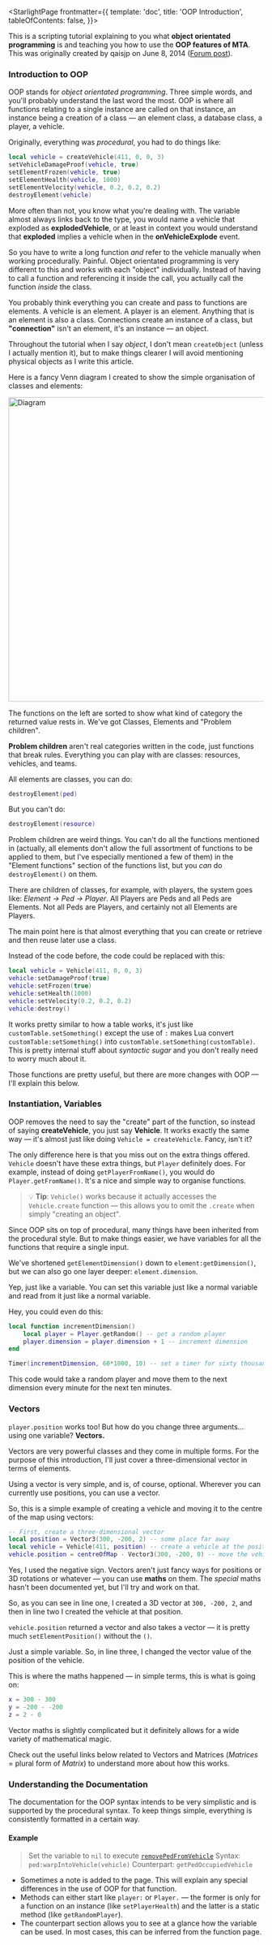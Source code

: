 
<StarlightPage frontmatter={{
    template: 'doc',
    title: 'OOP Introduction',
    tableOfContents: false,
}}>

This is a scripting tutorial explaining to you what **object orientated programming** is and teaching you how to use the **OOP features of MTA**. This was originally created by qaisjp on June 8, 2014 ([Forum post](https://forum.multitheftauto.com/topic/65029-wikitut-oop-introduction/)).

### Introduction to OOP

OOP stands for *object orientated programming*. Three simple words, and you'll probably understand the last word the most. OOP is where all functions relating to a single instance are called on that instance, an instance being a creation of a class — an element class, a database class, a player, a vehicle.

Originally, everything was *procedural*, you had to do things like:

```lua
local vehicle = createVehicle(411, 0, 0, 3)
setVehicleDamageProof(vehicle, true)
setElementFrozen(vehicle, true)
setElementHealth(vehicle, 1000)
setElementVelocity(vehicle, 0.2, 0.2, 0.2)
destroyElement(vehicle)
```

More often than not, you know what you're dealing with. The variable almost always links back to the type, you would name a vehicle that exploded as **explodedVehicle**, or at least in context you would understand that **exploded** implies a vehicle when in the **onVehicleExplode** event.

So you have to write a long function *and* refer to the vehicle manually when working procedurally. Painful. Object orientated programming is very different to this and works with each "object" individually. Instead of having to call a function and referencing it inside the call, you actually call the function *inside* the class.

You probably think everything you can create and pass to functions are elements. A vehicle is an element. A player is an element. Anything that is an element is also a class. Connections create an instance of a class, but **"connection"** isn't an element, it's an instance — an object.

Throughout the tutorial when I say *object*, I don't mean `createObject` (unless I actually mention it), but to make things clearer I will avoid mentioning physical objects as I write this article.

Here is a fancy Venn diagram I created to show the simple organisation of classes and elements:

<Image src={imageDiagram} width="600" alt="Diagram"/>

The functions on the left are sorted to show what kind of category the returned value rests in. We've got Classes, Elements and "Problem children".

**Problem children** aren't real categories written in the code, just functions that break rules. Everything you can play with are classes: resources, vehicles, and teams.

All elements are classes, you can do:

```lua
destroyElement(ped)
```

But you can't do:

```lua
destroyElement(resource)
```

Problem children are weird things. You can't do all the functions mentioned in (actually, all elements don't allow the full assortment of functions to be applied to them, but I've especially mentioned a few of them) in the "Element functions" section of the functions list, but you *can* do `destroyElement()` on them.

There are children of classes, for example, with players, the system goes like: *Element → Ped → Player*. All Players are Peds and all Peds are Elements. Not all Peds are Players, and certainly not all Elements are Players.

The main point here is that almost everything that you can create or retrieve and then reuse later use a class.

Instead of the code before, the code could be replaced with this:

```lua
local vehicle = Vehicle(411, 0, 0, 3)
vehicle:setDamageProof(true)
vehicle:setFrozen(true)
vehicle:setHealth(1000)
vehicle:setVelocity(0.2, 0.2, 0.2)
vehicle:destroy()
```

It works pretty similar to how a table works, it's just like `customTable.setSomething()` except the use of `:` makes Lua convert `customTable:setSomething()` into `customTable.setSomething(customTable)`. This is pretty internal stuff about *syntactic sugar* and you don't really need to worry much about it.

Those functions are pretty useful, but there are more changes with OOP — I'll explain this below.

### Instantiation, Variables

OOP removes the need to say the "create" part of the function, so instead of saying **createVehicle**, you just say **Vehicle**. It works exactly the same way — it's almost just like doing `Vehicle = createVehicle`. Fancy, isn't it?

The only difference here is that you miss out on the extra things offered. `Vehicle` doesn't have these extra things, but `Player` definitely does. For example, instead of doing `getPlayerFromName()`, you would do `Player.getFromName()`. It's a nice and simple way to organise functions.

> 💡 **Tip**: `Vehicle()` works because it actually accesses the `Vehicle.create` function — this allows you to omit the `.create` when simply "creating an object".

Since OOP sits on top of procedural, many things have been inherited from the procedural style. But to make things easier, we have variables for all the functions that require a single input.

We've shortened `getElementDimension()` down to `element:getDimension()`, but we can also go one layer deeper: `element.dimension`.

Yep, just like a variable. You can set this variable just like a normal variable and read from it just like a normal variable.

Hey, you could even do this:

```lua
local function incrementDimension()
    local player = Player.getRandom() -- get a random player
    player.dimension = player.dimension + 1 -- increment dimension
end

Timer(incrementDimension, 60*1000, 10) -- set a timer for sixty thousand milliseconds, sixty seconds, one minute
```

This code would take a random player and move them to the next dimension every minute for the next ten minutes.

### Vectors

`player.position` works too! But how do you change three arguments... using one variable? **Vectors.**

Vectors are very powerful classes and they come in multiple forms. For the purpose of this introduction, I'll just cover a three-dimensional vector in terms of elements.

Using a vector is very simple, and is, of course, optional. Wherever you can currently use positions, you can use a vector.

So, this is a simple example of creating a vehicle and moving it to the centre of the map using vectors:

```lua
-- First, create a three-dimensional vector
local position = Vector3(300, -200, 2) -- some place far away
local vehicle = Vehicle(411, position) -- create a vehicle at the position
vehicle.position = centreOfMap - Vector3(300, -200, 0) -- move the vehicle two units above the center of the map
```

Yes, I used the negative sign. Vectors aren't just fancy ways for positions or 3D rotations or whatever — you can use **maths** on them. The *special* maths hasn't been documented yet, but I'll try and work on that.

So, as you can see in line one, I created a 3D vector at `300, -200, 2`, and then in line two I created the vehicle at that position.

`vehicle.position` returned a vector and also takes a vector — it is pretty much `setElementPosition()` without the `()`.

Just a simple variable. So, in line three, I changed the vector value of the position of the vehicle.

This is where the maths happened — in simple terms, this is what is going on:

```lua
x = 300 - 300
y = -200 - -200
z = 2 - 0
```

Vector maths is slightly complicated but it definitely allows for a wide variety of mathematical magic.

Check out the useful links below related to Vectors and Matrices (*Matrices* = plural form of *Matrix*) to understand more about how this works.

### Understanding the Documentation

The documentation for the OOP syntax intends to be very simplistic and is supported by the procedural syntax. To keep things simple, everything is consistently formatted in a certain way.

#### Example

> Set the variable to `nil` to execute [`removePedFromVehicle`](https://wiki.multitheftauto.com/wiki/RemovePedFromVehicle)
> Syntax: `ped:warpIntoVehicle(vehicle)`
> Counterpart: `getPedOccupiedVehicle`

* Sometimes a note is added to the page. This will explain any special differences in the use of OOP for that function.
* Methods can either start like `player:` or `Player.` — the former is only for a function on an instance (like `setPlayerHealth`) and the latter is a static method (like `getRandomPlayer`).
* The counterpart section allows you to see at a glance how the variable can be used. In most cases, this can be inferred from the function page.

</StarlightPage>
